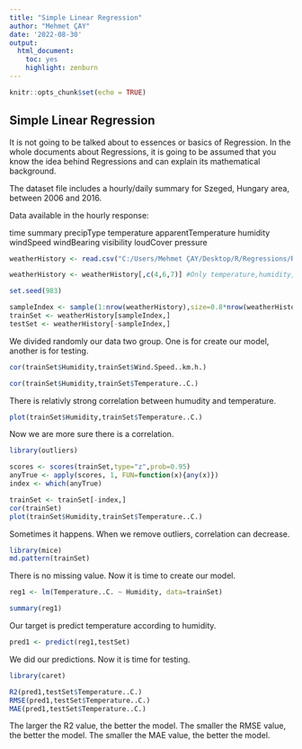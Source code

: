 ---
title: "Simple Linear Regression"
author: "Mehmet ÇAY"
date: '2022-08-30'
output: 
  html_document: 
    toc: yes
    highlight: zenburn
---

```{r setup, include=FALSE}
knitr::opts_chunk$set(echo = TRUE)
```

## Simple Linear Regression

It is not going to be talked about to essences or basics of Regression. In the whole documents about Regressions, it is going to be assumed that you know the idea behind Regressions and can explain its mathematical background.

The dataset file includes a hourly/daily summary for Szeged, Hungary area, between 2006 and 2016.

Data available in the hourly response:

time
summary
precipType
temperature
apparentTemperature
humidity
windSpeed
windBearing
visibility
loudCover
pressure

```{r}
weatherHistory <- read.csv("C:/Users/Mehmet ÇAY/Desktop/R/Regressions/Regressions/weatherHistory.csv")

weatherHistory <- weatherHistory[,c(4,6,7)] #Only temperature,humidity,windSpeed were chosen

set.seed(983)

sampleIndex <- sample(1:nrow(weatherHistory),size=0.8*nrow(weatherHistory))
trainSet <- weatherHistory[sampleIndex,]
testSet <- weatherHistory[-sampleIndex,]

```

We divided randomly our data two group. One is for create our model, another is for testing.
```{r}
cor(trainSet$Humidity,trainSet$Wind.Speed..km.h.)

cor(trainSet$Humidity,trainSet$Temperature..C.)
```
There is relativly strong correlation between humudity and temperature.

```{r}
plot(trainSet$Humidity,trainSet$Temperature..C.)
```

Now we are more sure there is a correlation.

```{r}
library(outliers)

scores <- scores(trainSet,type="z",prob=0.95)
anyTrue <- apply(scores, 1, FUN=function(x){any(x)})
index <- which(anyTrue)

trainSet <- trainSet[-index,]
cor(trainSet)
plot(trainSet$Humidity,trainSet$Temperature..C.)
```
Sometimes it happens. When we remove outliers, correlation can decrease.

```{r}
library(mice)
md.pattern(trainSet)
```

There is no missing value. Now it is time to create our model.

```{r}
reg1 <- lm(Temperature..C. ~ Humidity, data=trainSet)

summary(reg1)
```
Our target is predict temperature according to humidity.
```{r}
pred1 <- predict(reg1,testSet)
```
We did our predictions. Now it is time for testing.
```{r}
library(caret)

R2(pred1,testSet$Temperature..C.)
RMSE(pred1,testSet$Temperature..C.)
MAE(pred1,testSet$Temperature..C.)
```
The larger the R2 value, the better the model.
The smaller the RMSE value, the better the model.
The smaller the MAE value, the better the model.
